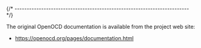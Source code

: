 
{/* ------------------------------------------------------------------------ */}

The original OpenOCD documentation is available from
the project web site:

- https://openocd.org/pages/documentation.html
